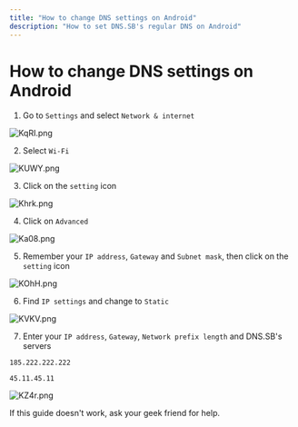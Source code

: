```yaml
---
title: "How to change DNS settings on Android"
description: "How to set DNS.SB's regular DNS on Android"
---
```



# How to change DNS settings on Android

1. Go to `Settings` and select `Network & internet`

![KqRI.png](https://s3.image.hosting/2021/07/02/KqRI.png)

2. Select `Wi-Fi`

![KUWY.png](https://s3.image.hosting/2021/07/02/KUWY.png)

3. Click on the `setting` icon

![Khrk.png](https://s3.image.hosting/2021/07/02/Khrk.png)

4. Click on `Advanced`

![Ka08.png](https://s3.image.hosting/2021/07/02/Ka08.png)

5. Remember your `IP address`, `Gateway` and `Subnet mask`, then click on the `setting` icon

![KOhH.png](https://s3.image.hosting/2021/07/02/KOhH.png)

6. Find `IP settings` and change to `Static`

![KVKV.png](https://s3.image.hosting/2021/07/02/KVKV.png)

7. Enter your `IP address`, `Gateway`, `Network prefix length` and DNS.SB's servers

```
185.222.222.222
```

```
45.11.45.11
```

![KZ4r.png](https://s3.image.hosting/2021/07/02/KZ4r.png)

<Callout type="warning">
If this guide doesn't work, ask your geek friend for help.
</Callout>
